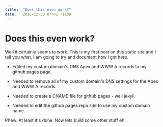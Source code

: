 ```yaml
---
title:  "Does this even work?"
date:   2016-12-30 07:42 +1100
---
```



<div className="blogText">

# Does this even work?

Well it certainly seems to work. This is my first post on this static site and I tell you what, I am going to try and document how I got here.


- Edited my custom domain's DNS Apex and WWW A records to my github pages page.

- Needed to remove all of my custom domain's DNS settings for the Apex and WWW A records.

- Needed to create a CNAME file for github pages - well jekyll.

- Needed to edit the github pages repo site to use my custom domain name.


Phew. At least it's done. Now lets build some other stuff eh.

</div>